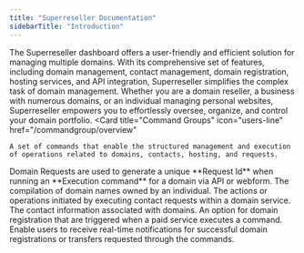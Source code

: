 ```yaml
---
title: "Superreseller Documentation"
sidebarTitle: "Introduction"
---
```


The Superreseller dashboard offers a user-friendly and efficient solution for managing multiple domains. With its comprehensive set of features, including domain management, contact management, domain registration, hosting services, and API integration, Superreseller simplifies the complex task of domain management. Whether you are a domain reseller, a business with numerous domains, or an individual managing personal websites, Superreseller empowers you to effortlessly oversee, organize, and control your domain portfolio.
<CardGroup cols={2}>
  <Card
    title="Command Groups"
    icon="users-line"
    href="/commandgroup/overview"
  >
    A set of commands that enable the structured management and execution of operations related to domains, contacts, hosting, and requests. 
  </Card>
  <Card title="Domain Requests" icon="book-atlas" href="/domainrequests/overview">
    Domain Requests are used to generate a unique **Request Id** when running an **Execution command** for a domain via API or webform.
  </Card>
  <Card title="Domain Portfolio" icon="book-open-cover" href="/domainportfolio/overview">
    The compilation of domain names owned by an individual.
  </Card>
  <Card
    title="Contact Requests"
    icon="folder-user"
    href="/contactrequests/overview"
  >
    The actions or operations initiated by executing contact requests within a domain service.
  </Card>
  <Card
    title="Contact Portfolio"
    icon="address-book"
    href="/contactportfolio/overview"
  >
    The contact information associated with domains.
  </Card>
</CardGroup>

<CardGroup cols={2}>
  <Card
    title="Service Orders"
    icon="file-invoice"
    href="/serviceorders/overview"
  >
    An option for domain registration that are triggered when a paid service executes a command.
  </Card>
  <Card
    title="Webhook"
    icon="webhook"
    href="/webhooks/overview"
  >
    Enable users to receive real-time notifications for successful domain registrations or transfers requested through the commands.
  </Card>
</CardGroup>